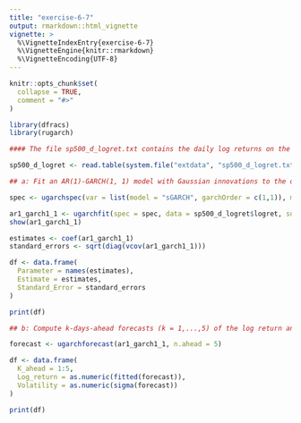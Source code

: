 ```yaml
---
title: "exercise-6-7"
output: rmarkdown::html_vignette
vignette: >
  %\VignetteIndexEntry{exercise-6-7}
  %\VignetteEngine{knitr::rmarkdown}
  %\VignetteEncoding{UTF-8}
---
```


```r
knitr::opts_chunk$set(
  collapse = TRUE,
  comment = "#>"
)
```

```r
library(dfracs)
library(rugarch)
```

```r
#### The file sp500_d_logret.txt contains the daily log returns on the S&P 500 index from January 3 1980 to June 28, 2007.

sp500_d_logret <- read.table(system.file("extdata", "sp500_d_logret.txt", package = "dfracs"), header = TRUE)

## a: Fit an AR(1)-GARCH(1, 1) model with Gaussian innovations to the data, and give standard errors of the parameter estimates.

spec <- ugarchspec(var = list(model = "sGARCH", garchOrder = c(1,1)), mean = list(armaOrder = c(1,0), include.mean = TRUE), distribution.model = "norm")

ar1_garch1_1 <- ugarchfit(spec = spec, data = sp500_d_logret$logret, solver = "hybrid")
show(ar1_garch1_1)

estimates <- coef(ar1_garch1_1)
standard_errors <- sqrt(diag(vcov(ar1_garch1_1)))

df <- data.frame(
  Parameter = names(estimates),
  Estimate = estimates,
  Standard_Error = standard_errors
)

print(df)

## b: Compute k-days-ahead forecasts (k = 1,...,5) of the log return and its volatility, using the fitted model and June 28, 2007 as the forecast origin.

forecast <- ugarchforecast(ar1_garch1_1, n.ahead = 5)

df <- data.frame(
  K_ahead = 1:5,
  Log_return = as.numeric(fitted(forecast)),
  Volatility = as.numeric(sigma(forecast))
)

print(df)
```

